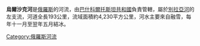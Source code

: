'''烏爾沙克河'''是[[俄羅斯|俄羅斯]]的河流，由[[巴什科爾托斯坦共和國|巴什科爾托斯坦共和國]]負責管轄，屬於[[别拉亚河_(卡马河支流)|別拉亞河]]的左支流，河道全長193公里，流域面積約4,230平方公里，河水主要來自融雪，每年十一月至翌年五月結冰。

{{Russia-geo-stub}}
[[Category:俄羅斯河流|Category:俄羅斯河流]]